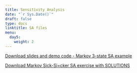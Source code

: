 ---
title: Sensitivity Analysis
date: "`r Sys.Date()`"
draft: false
type: docs
linktitle: SA files
menu:
  day5:
    weight: 2
---

<!-- [Download slides](../../../Course_Modularization/Sensitivity analysis/slides/Day 3- Sensitivity Analysis - CDC 2022.pptx) -->

<!-- ## R code demo & walkthrough - 3-state Markov model with sensitivity analyses -->

<!-- [Download demo code](../../../Course_Modularization/CDC 2022-23/part 2/Markov_3state_SA.Rmd) -->

<!-- [Download model function code](../../../Course_Modularization/CDC 2022-23/part 2/Functions_cSTM_3state.R) -->

<!-- ## Exercise - Sensitivity analyses on the Markov Sick-Sicker model -->

<!-- [Download exercise worksheet](../../../Course_Modularization/Sensitivity analysis/Markov Sick-Sicker SA/exercise worksheets/markov_sick-sicker_time_SA_exercise.html) -->

<!-- [Download exercise template](../../../Course_Modularization/Sensitivity analysis/Markov Sick-Sicker SA/templates/markov_sick-sicker_time_SA_template.Rmd) -->

<!-- [Download data](../../../Course_Modularization/Sensitivity analysis/Markov Sick-Sicker SA/data/HMD_USA_Mx_2015.csv) -->

<!-- [Download model function](../../../Course_Modularization/Sensitivity analysis/Markov Sick-Sicker SA/templates/Functions_markov_sick-sicker_time.R) -->

[Download slides and demo code - Markov 3-state SA example](../../../Course_Modularization/Sensitivity analysis/Markov 3-state SA/cSTM 3-state SA.zip)

[Download Markov Sick-Si=cker SA exercise with SOLUTIONS](../../../Course_Modularization/Sensitivity analysis/Markov Sick-Sicker SA/cSTM Sick-Sicker SA.zip)

